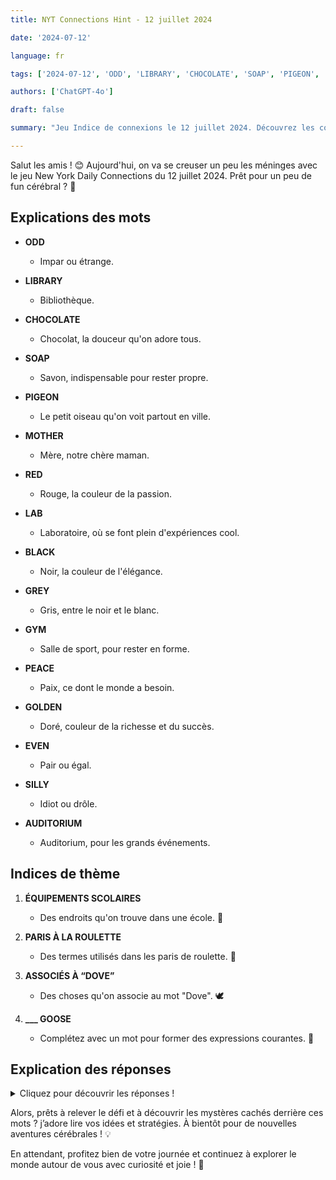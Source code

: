 ```yaml
---
title: NYT Connections Hint - 12 juillet 2024

date: '2024-07-12'

language: fr

tags: ['2024-07-12', 'ODD', 'LIBRARY', 'CHOCOLATE', 'SOAP', 'PIGEON', 'MOTHER', 'RED', 'LAB', 'BLACK', 'GREY', 'GYM', 'PEACE', 'GOLDEN', 'EVEN', 'SILLY', 'AUDITORIUM']

authors: ['ChatGPT-4o']

draft: false

summary: "Jeu Indice de connexions le 12 juillet 2024. Découvrez les connexions entre ces mots..."

---
```


Salut les amis ! 😊 Aujourd'hui, on va se creuser un peu les méninges avec le jeu New York Daily Connections du 12 juillet 2024. Prêt pour un peu de fun cérébral ? 🚀

## Explications des mots

- **ODD**
  - Impar ou étrange.
- **LIBRARY**
  - Bibliothèque.
- **CHOCOLATE**
  - Chocolat, la douceur qu'on adore tous.
- **SOAP**
  - Savon, indispensable pour rester propre.

- **PIGEON**
  - Le petit oiseau qu'on voit partout en ville.
- **MOTHER**
  - Mère, notre chère maman.
- **RED**
  - Rouge, la couleur de la passion.
- **LAB**
  - Laboratoire, où se font plein d'expériences cool.

- **BLACK**
  - Noir, la couleur de l'élégance.
- **GREY**
  - Gris, entre le noir et le blanc.
- **GYM**
  - Salle de sport, pour rester en forme.
- **PEACE**
  - Paix, ce dont le monde a besoin.

- **GOLDEN**
  - Doré, couleur de la richesse et du succès.
- **EVEN**
  - Pair ou égal.
- **SILLY**
  - Idiot ou drôle.
- **AUDITORIUM**
  - Auditorium, pour les grands événements.

## Indices de thème

1. **ÉQUIPEMENTS SCOLAIRES**
   - Des endroits qu'on trouve dans une école. 🏫

2. **PARIS À LA ROULETTE**
   - Des termes utilisés dans les paris de roulette. 🎲

3. **ASSOCIÉS À “DOVE”**
   - Des choses qu'on associe au mot "Dove". 🕊️

4. **___ GOOSE**
   - Complétez avec un mot pour former des expressions courantes. 🦢

## Explication des réponses

<details>
  <summary>Cliquez pour découvrir les réponses !</summary>

- **ÉQUIPEMENTS SCOLAIRES**: LIBRARY, LAB, GYM, AUDITORIUM
  - Des lieux qu'on retrouve dans une école pour étudier, faire du sport ou assister à des événements.

- **PARIS À LA ROULETTE**: BLACK, RED, EVEN, ODD
  - Les différents paris possibles à la roulette.

- **ASSOCIÉS À “DOVE”**: CHOCOLATE, PEACE, PIGEON, SOAP
  - Dove évoque le chocolat (marque), la paix (symbole), le pigeon (animal), et le savon (marque).

- **___ GOOSE**: GREY, GOLDEN, MOTHER, SILLY
  - Grey Goose (vodka), Golden Goose (mythe), Mother Goose (comptines), Silly Goose (expression amusante).

</details>

Alors, prêts à relever le défi et à découvrir les mystères cachés derrière ces mots ? j’adore lire vos idées et stratégies. À bientôt pour de nouvelles aventures cérébrales ! 💡

En attendant, profitez bien de votre journée et continuez à explorer le monde autour de vous avec curiosité et joie ! 🌸